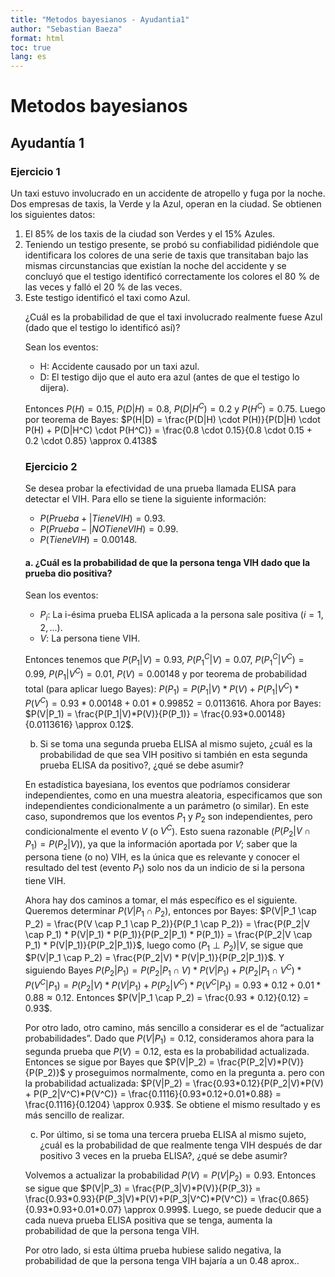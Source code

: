 ```yaml
---
title: "Metodos bayesianos - Ayudantia1"
author: "Sebastian Baeza"
format: html
toc: true
lang: es
---
```


# Metodos bayesianos

## Ayudantía 1

### Ejercicio 1

Un taxi estuvo involucrado en un accidente de atropello y fuga por la noche. Dos empresas de taxis, la Verde y la Azul, operan en la ciudad. Se obtienen los siguientes datos:
<ol>
<li>El 85% de los taxis de la ciudad son Verdes y el 15% Azules.</li>
<li>Teniendo un testigo presente, se probó su confiabilidad pidiéndole que identificara los colores de una serie de taxis que transitaban bajo las mismas circunstancias que existían la noche del accidente y se concluyó que el testigo identificó correctamente los colores el 80 % de las veces y falló el 20 % de las veces.</li>
<li>Este testigo identificó el taxi como Azul.</li>

¿Cuál es la probabilidad de que el taxi involucrado realmente fuese Azul (dado que el testigo lo identificó así)?

Sean los eventos:
<ul>
<li>H: Accidente causado por un taxi azul.</li>
<li>D: El testigo dijo que el auto era azul (antes de que el testigo lo dijera).</li>
</ul>

Entonces $P(H) = 0.15$, $P(D|H) = 0.8$, $P(D|H^C) = 0.2$ y $P(H^C) = 0.75$. Luego por teorema de Bayes: $P(H|D) = \frac{P(D|H) \cdot P(H)}{P(D|H) \cdot P(H) + P(D|H^C) \cdot P(H^C)} = \frac{0.8 \cdot 0.15}{0.8 \cdot 0.15 + 0.2 \cdot 0.85} \approx 0.4138$

### Ejercicio 2

Se desea probar la efectividad de una prueba llamada ELISA para detectar el VIH. Para ello se tiene la siguiente información:
<ul>
<li>$P(Prueba+|Tiene VIH) = 0.93$.</li>
<li>$P(Prueba−|NOTiene VIH) = 0.99$.</li>
<li>$P(Tiene VIH) = 0.00148$.</li>
</ul>

#### a. ¿Cuál es la probabilidad de que la persona tenga VIH dado que la prueba dio positiva?

Sean los eventos:
<ul>
<li>$P_i$: La i-ésima prueba ELISA aplicada a la persona sale positiva ($i=1,2,...$).</li>
<li>$V$: La persona tiene VIH.</li>
</ul>

Entonces tenemos que $P(P_1|V) = 0.93$, $P(P_1^C|V) = 0.07$, $P(P_1^C|V^C) = 0.99$, $P(P_1|V^C) = 0.01$, $P(V) = 0.00148$ y por teorema de probabilidad total (para aplicar luego Bayes): $P(P_1) = P(P_1|V) * P(V) + P(P_1|V^C) * P(V^C) = 0.93 * 0.00148 + 0.01 * 0.99852 = 0.0113616$. Ahora por Bayes: $P(V|P_1) = \frac{P(P_1|V)*P(V)}{P(P_1)} = \frac{0.93*0.00148}{0.0113616} \approx 0.12$.

b. Si se toma una segunda prueba ELISA al mismo sujeto, ¿cuál es la probabilidad de que sea VIH positivo si también en esta segunda prueba ELISA da positivo?, ¿qué se debe asumir?

En estadística bayesiana, los eventos que podríamos considerar independientes, como en una muestra aleatoria, especificamos que son independientes condicionalmente a un parámetro (o similar). En este caso, supondremos que los eventos $P_1$ y $P_2$ son independientes, pero condicionalmente el evento $V$ (o $V^C$). Esto suena razonable ($P(P_2 | V \cap P_1) = P(P_2 | V)$), ya que la información aportada por $V$; saber que la persona tiene (o no) VIH, es la única que es relevante y conocer el resultado del test (evento $P_1$) solo nos da un indicio de si la persona tiene VIH.

Ahora hay dos caminos a tomar, el más específico es el siguiente. Queremos determinar $P(V|P_1 \cap P_2)$, entonces por Bayes: $P(V|P_1 \cap P_2) = \frac{P(V \cap P_1 \cap P_2)}{P(P_1 \cap P_2)} = \frac{P(P_2|V \cap P_1) * P(V|P_1) * P(P_1)}{P(P_2|P_1) * P(P_1)} = \frac{P(P_2|V \cap P_1) * P(V|P_1)}{P(P_2|P_1)}$, luego como $(P_1 \perp P_2)|V$, se sigue que $P(V|P_1 \cap P_2) = \frac{P(P_2|V) * P(V|P_1)}{P(P_2|P_1)}$. Y siguiendo Bayes $P(P_2|P_1) = P(P_2|P_1 \cap V) * P(V|P_1) + P(P_2|P_1 \cap V^C) * P(V^C|P_1) = P(P_2|V) * P(V|P_1) + P(P_2|V^C) * P(V^C|P_1) = 0.93 * 0.12 + 0.01 * 0.88 \approx 0.12$. Entonces $P(V|P_1 \cap P_2) = \frac{0.93 * 0.12}{0.12} = 0.93$.

Por otro lado, otro camino, más sencillo a considerar es el de "actualizar probabilidades". Dado que $P(V|P_1) = 0.12$, consideramos ahora para la segunda prueba que $P(V) = 0.12$, esta es la probabilidad actualizada. Entonces se sigue por Bayes que $P(V|P_2) = \frac{P(P_2|V)*P(V)}{P(P_2)}$ y proseguimos normalmente, como en la pregunta a. pero con la probabilidad actualizada: $P(V|P_2) = \frac{0.93*0.12}{P(P_2|V)*P(V) + P(P_2|V^C)*P(V^C)} = \frac{0.1116}{0.93*0.12+0.01*0.88} = \frac{0.1116}{0.1204} \approx 0.93$. Se obtiene el mismo resultado y es más sencillo de realizar.

c. Por último, si se toma una tercera prueba ELISA al mismo sujeto, ¿cuál es la probabilidad de que realmente tenga VIH después de dar positivo 3 veces en la prueba ELISA?, ¿qué se debe asumir?

Volvemos a actualizar la probabilidad $P(V) = P(V|P_2) = 0.93$. Entonces se sigue que $P(V|P_3) = \frac{P(P_3|V)*P(V)}{P(P_3)} = \frac{0.93*0.93}{P(P_3|V)*P(V)+P(P_3|V^C)*P(V^C)} = \frac{0.865}{0.93*0.93+0.01*0.07} \approx 0.999$. Luego, se puede deducir que a cada nueva prueba ELISA positiva que se tenga, aumenta la probabilidad de que la persona tenga VIH.

Por otro lado, si esta última prueba hubiese salido negativa, la probabilidad de que la persona tenga VIH bajaría a un $0.48$ aprox..